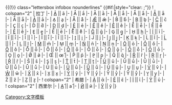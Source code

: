 <templatestyles src="Template:Letters with diacritic/styles.css" />{{(!}} class="lettersbox infobox nounderlines" {{#if:{{{clear|}}}|style="clear: {{{clear}}};"}}
! colspan="2" | 拉丁
|-
| [[Ā]] || ā
|-
| Ā́ || ā́
|-
| Ā̀ || ā̀
|-
| Ā̂ || ā̂
|-
| Ā̃ || ā̃
|-
| [[Ǟ]] || ǟ
|-
| Ā̈ || ā̈
|-
| [[Ǡ]] || ǡ
|-
| A̱ || a̱
|-
| Å̄ || å̄
|-
| [[Ǣ]] || ǣ
|-
| B̄ || b̄
|-
| [[Ḇ]] || ḇ
|-
| [[C̄]] || c̄
|-
| C̱ || c̱
|-
| D̄ || d̄
|-
| [[Ḏ]] || ḏ
|-
| [[Ē]] || ē
|-
| [[Ḗ]] || ḗ
|-
| [[Ḕ]]	 || ḕ
|-
| Ē̂ || ē̂
|-
| Ē̃ || ē̃
|-
| [[Ê̄]] || ê̄
|-
| E̱ || e̱
|-
| Ë̄ || ë̄
|-
| E̊̄ || e̊̄
|-
| [[Ḡ]] || ḡ
|-
| G̱ || g̱
|-
| H̱ || [[ẖ]]
|-
| [[Ī]] || ī
|-
| Ī́ || ī́
|-
| Ī̀ || ī̀
|-
| Ī̂ || ī̂
|-
| Ī̃ || ī̃
|-
| I̱ || i̱
|-
| J̄ || j̄
|-
| J̱ || j̱
|-
| [[Ḵ]] || ḵ
|-
| L̄ || l̄
|-
| [[Ḹ]] || ḹ
|-
| [[Ḻ]] || ḻ
|-
| [[M̄]] || m̄
|-
| M̱ || m̱
|-
| [[N̄]] || n̄
|-
| [[Ṉ]] || ṉ
|-
| [[Ō]] || ō
|-
| [[Ṓ]] || ṓ
|-
| [[Ṑ]] || ṑ
|-
| Ō̂ || ō̂
|-
| Ō̃ || ō̃
|-
| [[Ȫ]] || ȫ
|-
| Ō̈ || ō̈
|-
| [[Ǭ]] || ǭ
|-
| [[Ȭ]] || ȭ
|-
| [[Ȱ]] || ȱ
|-
| O̱ || o̱
|-
| Ø̄ || ø̄
|-
| Œ̄ || œ̄
|-
| P̄ || p̄
|-
| P̱ || p̱
|-
| Q̄ || q̄
|-
| [[R̄]] || r̄
|-
| [[Ṟ]] || ṟ
|-
| [[Ṝ]] || ṝ
|-
| S̄ || s̄
|-
| S̱ || s̱
|-
| [[T̄]] || t̄
|-
| [[Ṯ]] || ṯ
|-
| [[Ū]] || ū
|-
| Ū́ || ū́
|-
| Ū̀ || ū̀
|-
| Ū̂ || ū̂
|-
| Ū̃ || ū̃
|-
| U̇̄ || u̇̄
|-
| [[Ǖ]] || ǖ
|-
| [[Ṻ]] || ṻ
|-
| Ṳ̄ || ṳ̄
|-
| U̱ || u̱
|-
| [[V̄]] || v̄
|-
| [[W̄]] || w̄
|-
| [[X̄]] || x̄
|-
| [[X̱]] || x̱
|-
| [[Ȳ]] || ȳ
|-
| Ȳ́ || ȳ́
|-
| Ȳ̀ || ȳ̀
|-
| Ȳ̃ || ȳ̃
|-
| Y̱ || y̱
|-
| Z̄ || z̄		
|-
| [[Ẕ]] || ẕ
|-
! colspan="2" | 希腊
|-
| [[Ᾱ]] || ᾱ
|-
| [[Ē]] || ɛ̄
|-
| [[Ῑ]] || ῑ
|-
| [[Ῡ]] || ῡ
|-
! colspan="2" | 西里尔
|-
| [[А̄]] || а̄
|-
| [[Ӣ]] || ӣ
|-
| [[Ӯ]] || ӯ
|}<noinclude>{{documentation|Template:Letters with diacritic}}

[[Category:文字模板]]
</noinclude>